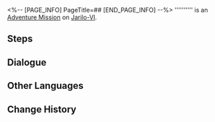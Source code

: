 <%-- [PAGE_INFO]
PageTitle=##
[END_PAGE_INFO] --%>
{{Stub|Dialogue.}}
{{Mission Infobox
|id            = 4040159
|title         = 
|image         = <!--Mission .png-->
|type          = Adventure
|event_name    = 
|chapter       = 
|requirements  = {{cx}}<!--Hidden Exploration Objective ID 4040158--> completed
|summary       = <!--official mission summary from Fate's Atlas-->
|characters    = Trailblazer
|startLocation = [[Jarilo-VI]] - [[Administrative District]]
|world         = Jarilo-VI
|area          = Administrative District
|prev          = 
|next          = 
|rewards       = Jim Roger Bread Soda*1
}}
'''''''''' is an [[Adventure Mission]] on [[Jarilo-VI]].

==Steps==


<!--
==Gameplay Notes==

--><!--
==Trial Character==

-->
==Dialogue==
{{Stub Dialogue}}
{{Dialogue Start}}
:{{tx}}
{{Dialogue End}}

==Other Languages==
{{Other Languages
|en   = 
|zhs  = 
|zht  = 
|ja   = 
|ko   = 
|es   = 
|fr   = 
|ru   = 
|th   = 
|vi   = 
|de   = 
|id   = 
|pt   = 
}}

==Change History==
{{Change History|1.0}}
